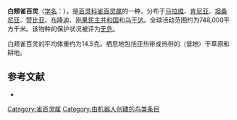 {{noteTA
|G1=unit
}}
{{Speciesbox
| name = 白颊雀百灵
| image = 
| status = LC | status_system = IUCN3.1
| genus = Eremopterix
| species = leucopareia
| authority = {{link-en|约翰·菲舍尔·冯瓦尔德海姆|Johann Fischer von Waldheim|Fischer}} & [[安东·赖歇诺|Reichenow]], 1884
| range_map = 
}}

'''白颊雀百灵'''（[[学名|学名]]：{{lang|la|''Eremopterix leucopareia''}}），是[[百灵科|百灵科]][[雀百灵属|雀百灵属]]的一种，分布于[[马拉维|马拉维]]、[[肯尼亚|肯尼亚]]、[[坦桑尼亚|坦桑尼亚]]、[[赞比亚|赞比亚]]、[[布隆迪|布隆迪]]、[[刚果民主共和国|刚果民主共和国]]和[[乌干达|乌干达]]。全球活动范围约为748,000平方千米。该物种的保护状况被评为[[无危|无危]]。

白颊雀百灵的平均体重约为14.5克。栖息地包括亚热带或热带的（低地）干草原和耕地。

== 参考文献 ==
*{{cite web|url=http://www.birdlife.org/datazone/speciesfactsheet.php?id=8134&m=0|title=Eremopterix leucopareia|publisher=[[国际鸟盟|BirdLife.org]]|accessdate=2011-06-27}}
{{Taxonbar|from=Q2667841}}

[[Category:雀百灵属|Category:雀百灵属]]
[[Category:由机器人创建的鸟类条目|Category:由机器人创建的鸟类条目]]